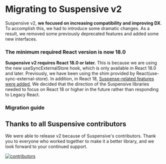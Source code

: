 
# Migrating to Suspensive v2

Suspensive v2, **we focused on increasing compatibility and improving DX**.
To accomplish this, we had to introduce some dramatic changes. As a result, we removed some previously deprecated features and added some new interfaces.

### The minimum required React version is now 18.0

**Suspensive v2 requires React 18.0 or later.** This is because we are using the new useSyncExternalStore hook, which is only available in React 18.0 and later. Previously, we have been using the shim provided by React(use-sync-external-store).
In addition, in React 18, [Suspense-related features were added](https://legacy.reactjs.org/blog/2022/03/29/react-v18.html), We decided that the direction of the Suspensive libraries needed to focus on React 18 or higher in the future rather than responding to Legacy React.

### Migration guide

<Cards num={2}>
  <Card title="See @suspensive/react v2" href="/docs/react/migrate-to-v2" />
  <Card title="See @suspensive/react-query v2" href="/docs/react-query/migrate-to-v2" />
</Cards>

## Thanks to all Suspensive contributors

We were able to release v2 because of Suspensive's contributors. Thank you to everyone who worked together to make it a better library, and we look forward to your continued support.

[![contributors](https://contrib.rocks/image?repo=toss/suspensive)](https://github.com/toss/suspensive/graphs/contributors)
